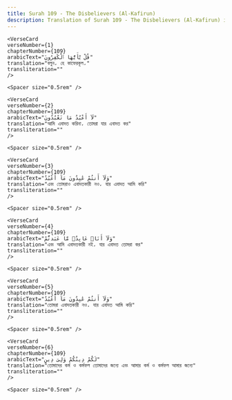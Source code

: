 ```yaml
---
title: Surah 109 - The Disbelievers (Al-Kafirun)  
description: Translation of Surah 109 - The Disbelievers (Al-Kafirun) in Bangla
---
```







    <VerseCard 
    verseNumber={1}
    chapterNumber={109}
    arabicText="قُلْ يَٰٓأَيُّهَا ٱلْكَٰفِرُونَ"
    translation="বলুন، হে কাফেরকূল،"
    transliteration=""
    />

    <Spacer size="0.5rem" />
                
    <VerseCard 
    verseNumber={2}
    chapterNumber={109}
    arabicText="لَآ أَعْبُدُ مَا تَعْبُدُونَ"
    translation="আমি এবাদত করিনা، তোমরা যার এবাদত কর"
    transliteration=""
    />

    <Spacer size="0.5rem" />
                
    <VerseCard 
    verseNumber={3}
    chapterNumber={109}
    arabicText="وَلَآ أَنتُمْ عَٰبِدُونَ مَآ أَعْبُدُ"
    translation="এবং তোমরাও এবাদতকারী নও، যার এবাদত আমি করি"
    transliteration=""
    />

    <Spacer size="0.5rem" />
                
    <VerseCard 
    verseNumber={4}
    chapterNumber={109}
    arabicText="وَلَآ أَنَا۠ عَابِدٌۭ مَّا عَبَدتُّمْ"
    translation="এবং আমি এবাদতকারী নই، যার এবাদত তোমরা কর"
    transliteration=""
    />

    <Spacer size="0.5rem" />
                
    <VerseCard 
    verseNumber={5}
    chapterNumber={109}
    arabicText="وَلَآ أَنتُمْ عَٰبِدُونَ مَآ أَعْبُدُ"
    translation="তোমরা এবাদতকারী নও، যার এবাদত আমি করি"
    transliteration=""
    />

    <Spacer size="0.5rem" />
                
    <VerseCard 
    verseNumber={6}
    chapterNumber={109}
    arabicText="لَكُمْ دِينُكُمْ وَلِىَ دِينِ"
    translation="তোমাদের কর্ম ও কর্মফল তোমাদের জন্যে এবং আমার কর্ম ও কর্মফল আমার জন্যে"
    transliteration=""
    />

    <Spacer size="0.5rem" />
                